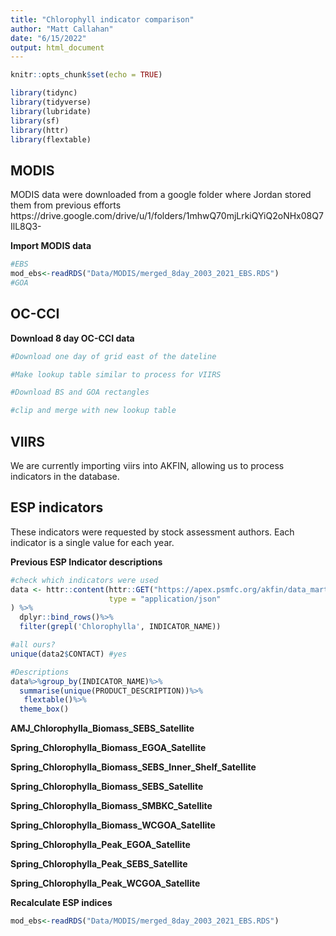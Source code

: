 ```yaml
---
title: "Chlorophyll indicator comparison"
author: "Matt Callahan"
date: "6/15/2022"
output: html_document
---
```


```r
knitr::opts_chunk$set(echo = TRUE)
```

```r
library(tidync)
library(tidyverse)
library(lubridate)
library(sf)
library(httr)
library(flextable)
```




## MODIS
MODIS data were downloaded from a google folder where Jordan stored them from previous efforts https://drive.google.com/drive/u/1/folders/1mhwQ70mjLrkiQYiQ2oNHx08Q7IlL8Q3-

**Import MODIS data**
```r
#EBS
mod_ebs<-readRDS("Data/MODIS/merged_8day_2003_2021_EBS.RDS")
#GOA

```

## OC-CCI
**Download 8 day OC-CCI data**
```r
#Download one day of grid east of the dateline

#Make lookup table similar to process for VIIRS

#Download BS and GOA rectangles

#clip and merge with new lookup table

```

## VIIRS
We are currently importing viirs into AKFIN, allowing us to process indicators in the database.

## ESP indicators
These indicators were requested by stock assessment authors. Each indicator is a single value for each year.

**Previous ESP Indicator descriptions**
```r
#check which indicators were used
data <- httr::content(httr::GET("https://apex.psmfc.org/akfin/data_marts/akmp/esp_indicators?"),
                      type = "application/json"
) %>%
  dplyr::bind_rows()%>%
  filter(grepl('Chlorophylla', INDICATOR_NAME))

#all ours?
unique(data2$CONTACT) #yes

#Descriptions
data%>%group_by(INDICATOR_NAME)%>%
  summarise(unique(PRODUCT_DESCRIPTION))%>%
   flextable()%>%
  theme_box()

```
**AMJ_Chlorophylla_Biomass_SEBS_Satellite**

**Spring_Chlorophylla_Biomass_EGOA_Satellite**

**Spring_Chlorophylla_Biomass_SEBS_Inner_Shelf_Satellite**

**Spring_Chlorophylla_Biomass_SEBS_Satellite**

**Spring_Chlorophylla_Biomass_SMBKC_Satellite**

**Spring_Chlorophylla_Biomass_WCGOA_Satellite**

**Spring_Chlorophylla_Peak_EGOA_Satellite**

**Spring_Chlorophylla_Peak_SEBS_Satellite**

**Spring_Chlorophylla_Peak_WCGOA_Satellite**

**Recalculate ESP indices**
```r
mod_ebs<-readRDS("Data/MODIS/merged_8day_2003_2021_EBS.RDS")
```